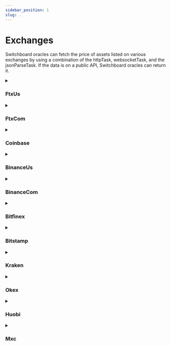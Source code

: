 ```yaml
---
sidebar_position: 1
slug: .
---
```



# Exchanges

Switchboard oracles can fetch the price of assets listed on various exchanges by
using a combination of the httpTask, websocketTask, and the jsonParseTask. If
the data is on a public API, Switchboard oracles can return it.

<details>
<summary>

### FtxUs

</summary>

```json title="FtxUs_BTC_USD.json"
{
  "name": "FtxUs BTC/USD",
  "tasks": [
    {
      "httpTask": {
        "url": "https://ftx.us/api/markets/btc/usd"
      }
    },
    {
      "jsonParseTask": {
        "path": "$.result.price"
      }
    }
  ]
}
```

</details>

<details>
<summary>

### FtxCom

</summary>

```json title="FtxCom_BTC_USD.json"
{
  "name": "FtxCom BTC/USD",
  "tasks": [
    {
      "websocketTask": {
        "url": "wss://ftx.com/ws/",
        "subscription": "{\"op\":\"subscribe\",\"channel\":\"ticker\",\"market\":\"BTC/USD\"}",
        "maxDataAgeSeconds": 15,
        "filter": "$[?(@.type == 'update' && @.channel == 'ticker' && @.market == 'BTC/USD')]"
      }
    },
    {
      "medianTask": {
        "tasks": [
          {
            "jsonParseTask": {
              "path": "$.data.bid"
            }
          },
          {
            "jsonParseTask": {
              "path": "$.data.ask"
            }
          },
          {
            "jsonParseTask": {
              "path": "$.data.last"
            }
          }
        ]
      }
    }
  ]
}
```

</details>

<details>
<summary>

### Coinbase

</summary>

```json title="Coinbase_BTC_USD.json"
{
  "name": "Coinbase BTC/USD",
  "tasks": [
    {
      "websocketTask": {
        "url": "wss://ws-feed.pro.coinbase.com",
        "subscription": "{\"type\":\"subscribe\",\"product_ids\":[\"BTC-USD\"],\"channels\":[\"ticker\",{\"name\":\"ticker\",\"product_ids\":[\"BTC-USD\"]}]}",
        "maxDataAgeSeconds": 15,
        "filter": "$[?(@.type == 'ticker' && @.product_id == 'BTC-USD')]"
      }
    },
    {
      "jsonParseTask": {
        "path": "$.price"
      }
    }
  ]
}
```

</details>

<details>
<summary>

### BinanceUs

</summary>

```json title="BinanceUs_BTC_USD.json"
{
  "name": "BinanceUs BTC/USD",
  "tasks": [
    {
      "httpTask": {
        "url": "https://www.binance.us/api/v3/ticker/price?symbol=BTCUSD"
      }
    },
    {
      "jsonParseTask": {
        "path": "$.price"
      }
    }
  ]
}
```

</details>

<details>
<summary>

### BinanceCom

</summary>

```json title="BinanceCom_BTC_USD.json"
{
  "name": "BinanceCom BTC/USD",
  "tasks": [
    {
      "httpTask": {
        "url": "https://www.binance.com/api/v3/ticker/price?symbol=BTCUSDT"
      }
    },
    {
      "jsonParseTask": {
        "path": "$.price"
      }
    },
    {
      "multiplyTask": {
        /* Mainnet USDT/USD Feed */
        "aggregatorPubkey": "5mp8kbkTYwWWCsKSte8rURjTuyinsqBpJ9xAQsewPDD"
      }
    }
  ]
}
```

</details>

<details>
<summary>

### Bitfinex

</summary>

```json title="Bitfinex_BTC_USD.json"
{
  "name": "Bitfinex BTC/USD",
  "tasks": [
    {
      "httpTask": {
        "url": "https://api-pub.bitfinex.com/v2/tickers?symbols=tBTCUSD"
      }
    },
    {
      "medianTask": {
        "tasks": [
          {
            "jsonParseTask": {
              "path": "$[0][1]"
            }
          },
          {
            "jsonParseTask": {
              "path": "$[0][3]"
            }
          },
          {
            "jsonParseTask": {
              "path": "$[0][7]"
            }
          }
        ]
      }
    }
  ]
}
```

</details>

<details>
<summary>

### Bitstamp

</summary>

```json title="Bitstamp_BTC_USD.json"
{
  "name": "Bitstamp BTC/USD",
  "tasks": [
    {
      "httpTask": {
        "url": "https://www.bitstamp.net/api/v2/ticker/btcusd"
      }
    },
    {
      "medianTask": {
        "tasks": [
          {
            "jsonParseTask": {
              "path": "$.ask"
            }
          },
          {
            "jsonParseTask": {
              "path": "$.bid"
            }
          },
          {
            "jsonParseTask": {
              "path": "$.last"
            }
          }
        ]
      }
    }
  ]
}
```

</details>

<details>
<summary>

### Kraken

</summary>

```json title="Kraken_BTC_USD.json"
{
  "name": "Kraken BTC/USD",
  "tasks": [
    {
      "httpTask": {
        "url": "https://api.kraken.com/0/public/Ticker?pair=XXBTZUSD"
      }
    },
    {
      "medianTask": {
        "tasks": [
          {
            "jsonParseTask": {
              "path": "$.result.XXBTZUSD.a[0]"
            }
          },
          {
            "jsonParseTask": {
              "path": "$.result.XXBTZUSD.b[0]"
            }
          },
          {
            "jsonParseTask": {
              "path": "$.result.XXBTZUSD.c[0]"
            }
          }
        ]
      }
    }
  ]
}
```

</details>

<details>
<summary>

### Okex

</summary>

```json title="Okex_BTC_USD.json"
{
  "name": "Okex BTC/USD",
  "tasks": [
    {
      "websocketTask": {
        "url": "wss://ws.okex.com:8443/ws/v5/public",
        "subscription": "{\"op\":\"subscribe\",\"args\":[{\"channel\":\"tickers\",\"instId\":\"BTC-USDT\"}]}",
        "maxDataAgeSeconds": 15,
        "filter": "$[?(@.event != 'subscribe' && @.arg.channel == 'tickers' && @.arg.instId == 'BTC-USDT' && @.data[0].instType == 'SPOT' && @.data[0].instId == 'BTC-USDT')]"
      }
    },
    {
      "medianTask": {
        "tasks": [
          {
            "jsonParseTask": {
              "path": "$.data[0].bidPx"
            }
          },
          {
            "jsonParseTask": {
              "path": "$.data[0].askPx"
            }
          },
          {
            "jsonParseTask": {
              "path": "$.data[0].last"
            }
          }
        ]
      }
    },
    {
      "multiplyTask": {
        /* Mainnet USDT/USD Feed */
        "aggregatorPubkey": "5mp8kbkTYwWWCsKSte8rURjTuyinsqBpJ9xAQsewPDD"
      }
    }
  ]
}
```

</details>

<details>
<summary>

### Huobi

</summary>

```json title="Huobi_BTC_USD.json"
{
  "name": "Huobi BTC/USD",
  "tasks": [
    {
      "httpTask": {
        "url": "https://api.huobi.pro/market/detail/merged?symbol=btcusdt"
      }
    },
    {
      "medianTask": {
        "tasks": [
          {
            "jsonParseTask": {
              "path": "$.tick.bid[0]"
            }
          },
          {
            "jsonParseTask": {
              "path": "$.tick.ask[0]"
            }
          }
        ]
      }
    },
    {
      "multiplyTask": {
        /* Mainnet USDT/USD Feed */
        "aggregatorPubkey": "5mp8kbkTYwWWCsKSte8rURjTuyinsqBpJ9xAQsewPDD"
      }
    }
  ]
}
```

</details>

<details>
<summary>

### Mxc

</summary>

```json title="Mxc_BTC_USD.json"
{
  "name": "Mxc BTC/USD",
  "tasks": [
    {
      "httpTask": {
        "url": "https://www.mxc.com/open/api/v2/market/ticker?symbol=BTC_USDT"
      }
    },
    {
      "medianTask": {
        "tasks": [
          {
            "jsonParseTask": {
              "path": "$.data[0].ask"
            }
          },
          {
            "jsonParseTask": {
              "path": "$.data[0].bid"
            }
          },
          {
            "jsonParseTask": {
              "path": "$.data[0].last"
            }
          }
        ]
      }
    },
    {
      "multiplyTask": {
        /* Mainnet USDT/USD Feed */
        "aggregatorPubkey": "5mp8kbkTYwWWCsKSte8rURjTuyinsqBpJ9xAQsewPDD"
      }
    }
  ]
}
```

</details>

